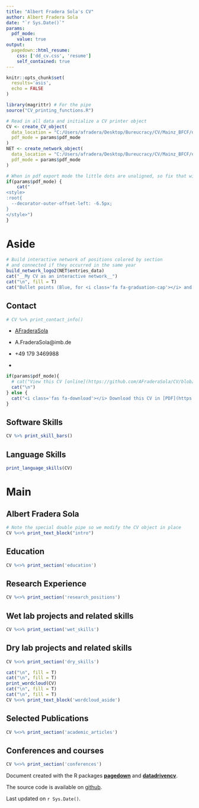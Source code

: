---
title: "Albert Fradera Sola's CV"
author: Albert Fradera Sola
date: "`r Sys.Date()`"
params:
  pdf_mode:
    value: true
output:
  pagedown::html_resume:
    css: ['dd_cv.css', 'resume']
    self_contained: true
---

<!-- inicio academic icons -->
<link rel="stylesheet" href="https://cdn.jsdelivr.net/gh/jpswalsh/academicons@1/css/academicons.min.css">
<!-- final academic icons -->

 
<!-- inicio font awesome -->
<script src="https://kit.fontawesome.com/1f72d6921a.js" crossorigin="anonymous"></script>

 
<!-- final font awesome -->

```{r, include=FALSE}
knitr::opts_chunk$set(
  results='asis', 
  echo = FALSE
)

library(magrittr) # For the pipe
source("CV_printing_functions.R")

# Read in all data and initialize a CV printer object
CV <- create_CV_object(
  data_location = "C:/Users/afradera/Desktop/Bureucracy/CV/Mainz_BFCF/data/",  
  pdf_mode = params$pdf_mode
)
NET <- create_network_object(
  data_location = "C:/Users/afradera/Desktop/Bureucracy/CV/Mainz_BFCF/data/",  
  pdf_mode = params$pdf_mode
)
```


```{r}
# When in pdf export mode the little dots are unaligned, so fix that with some conditional CSS.
if(params$pdf_mode) {
    cat("
<style>
:root{
  --decorator-outer-offset-left: -6.5px;
}
</style>")
}
```


Aside
================================================================================

```{r}
# Build interactive network of positions colored by section
# and connected if they occurred in the same year
build_network_logo2(NET$entries_data)
cat("__My CV as an interactive network__")
cat("\n", fill = T)
cat("Bullet points (Blue, for <i class='fa fa-graduation-cap'></i> and <i class='fa fa-flask'></i>, and green, for <i class='fa fa-book'></i> and <i class='fas fa-chalkboard-teacher'></i>) are linked  by year. Interactive version [here](https://afraderasola.github.io/project/cvnetwork/)")
```


Contact {#contact}
--------------------------------------------------------------------------------

```{r}
# CV %>% print_contact_info()
```
- <i class="fa fa-home"></i> [AFraderaSola](https://afraderasola.github.io/)

- <i class="fa fa-envelope"></i> A.FraderaSola@imb.de

- <i class="fa fa-phone"></i> +49 179 3469988

- <a href='https://github.com/AFraderaSola' target='_blank'><i class="fa fa-github"></i></a> <a href='https://orcid.org/0000-0002-4780-9312' target='_blank'><i class="fab fa-orcid"></i></a> <a href='https://scholar.google.com/citations?view_op=list_works&hl=en&user=S0Hv4nUAAAAJ&gmla=AJsN-F7dv2Hh8UVQkxzPARPrR0TmHbHUFnlDDTqu3XSoAs8pjvmln4KlGq0KmOqv-nh01QC5a-8fNgQI76bZqElaMr7oE4mDr_Mp4NUpaGQI_jakncCYIJPGM_KYNo1mOhdEP0FuJc3Y' target='_blank'><i class="ai ai-google-scholar"></i></a> <a href='https://twitter.com/AFraderaSola' target='_blank'><i class="fa fa-twitter"></i></a>  <a href='https://stackoverflow.com/users/9634765/a-fraderasola' target='_blank'><i class="fa fa-stack-overflow"></i></a> <a href='https://www.imb.de/research/butter/research' target='_blank'><i class="fa fa-link"></i></a> 


```{r}
if(params$pdf_mode){
  # cat("View this CV [online](https://github.com/AFraderaSola/CV/blob/master/cv.html)")
  cat("\n")
} else {
  cat("<i class='fas fa-download'></i> Download this CV in [PDF](https://github.com/AFraderaSola/CV/blob/master/cv.pdf)")
}
```


Software Skills {#skills}
--------------------------------------------------------------------------------

```{r}
CV %>% print_skill_bars()
```

Language Skills {#languageskills}
--------------------------------------------------------------------------------

```{r, message=F, warning=F}
print_language_skills(CV)
```

Main
================================================================================

Albert Fradera Sola {#title}
--------------------------------------------------------------------------------

```{r}
# Note the special double pipe so we modify the CV object in place
CV %<>% print_text_block("intro") 
```



Education {data-icon=graduation-cap data-concise=true}
--------------------------------------------------------------------------------

```{r}
CV %<>% print_section('education')
```



Research Experience {data-icon=flask}
--------------------------------------------------------------------------------


```{r}
CV %<>% print_section('research_positions')
```



Wet lab projects and related skills {data-icon=vial}
--------------------------------------------------------------------------------

```{r}
CV %<>% print_section('wet_skills')
```


\pagebreak

Dry lab projects and related skills {data-icon=laptop}
--------------------------------------------------------------------------------


```{r}
CV %<>% print_section('dry_skills')
```

::: aside

```{r, message=F, warning=F}
cat("\n", fill = T)
cat("\n", fill = T)
print_wordcloud(CV)
cat("\n", fill = T)
cat("\n", fill = T)
CV %<>% print_text_block('wordcloud_aside')
```
:::

Selected Publications {data-icon=book}
--------------------------------------------------------------------------------

```{r}
CV %<>% print_section('academic_articles')
```


Conferences and courses {data-icon=chalkboard-teacher}
--------------------------------------------------------------------------------


```{r}
CV %<>% print_section('conferences')
```


::: aside

Document created with the R packages [**pagedown**](https://github.com/rstudio/pagedown) and [**datadrivencv**](https://github.com/nstrayer/datadrivencv). 

The source code is available on [github](https://github.com/AFraderaSola/CV).

Last updated on `r Sys.Date()`.

:::